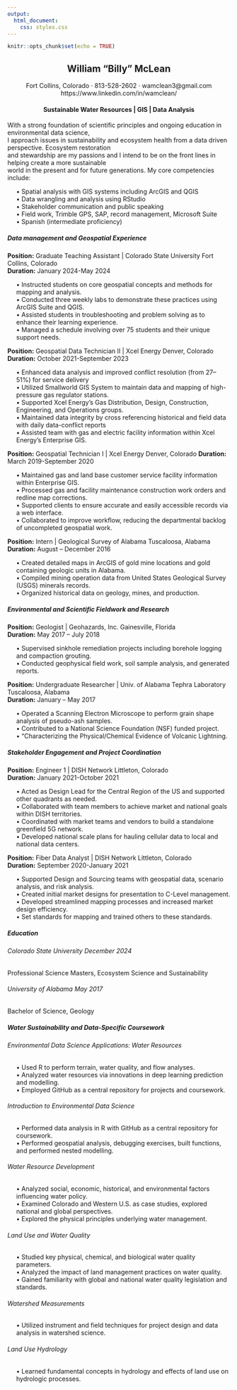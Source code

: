 ```yaml
---
output: 
  html_document:
    css: styles.css
---
```


```r
knitr::opts_chunk$set(echo = TRUE)
```


<center>
## William "Billy" McLean
Fort Collins, Colorado · 813-528-2602 · wamclean3@gmail.com   
https://www.linkedin.com/in/wamclean/
</center>   

<center>
#### Sustainable Water Resources | GIS | Data Analysis   
</center>

With a strong foundation of scientific principles and ongoing education in environmental data science,    
I approach issues in sustainability and ecosystem health from a data driven perspective. Ecosystem restoration    
and stewardship are my passions and I intend to be on the front lines in helping create a more sustainable    
world in the present and for future generations. My core competencies include:  

<div style="margin-left: 20px;">
  • Spatial analysis with GIS systems including ArcGIS and QGIS<br>
  • Data wrangling and analysis using RStudio<br>
  • Stakeholder communication and public speaking<br>
  • Field work, Trimble GPS, SAP, record management, Microsoft Suite<br>
  • Spanish (intermediate proficiency)
</div>
##### Data management and Geospatial Experience

**Position:** Graduate Teaching Assistant | Colorado State University Fort Collins, Colorado    
**Duration:** January 2024-May 2024
<div style="margin-left: 20px;">
  •	Instructed students on core geospatial concepts and methods for mapping and analysis.   
  •	Conducted three weekly labs to demonstrate these practices using ArcGIS Suite and QGIS.   
  •	Assisted students in troubleshooting and problem solving as to enhance their learning experience.   
  •	Managed a schedule involving over 75 students and their unique support needs.
</div>

**Position:** Geospatial Data Technician II | Xcel Energy Denver, Colorado  
**Duration:** October 2021-September 2023
<div style="margin-left: 20px;">
  •	Enhanced data analysis and improved conflict resolution (from 27–51%) for service delivery    
  •	Utilized Smallworld GIS System to maintain data and mapping of high-pressure gas regulator stations.    
  •	Supported Xcel Energy’s Gas Distribution, Design, Construction, Engineering, and Operations groups.   
  •	Maintained data integrity by cross referencing historical and field data with daily data-conflict reports   
  •	Assisted team with gas and electric facility information within Xcel Energy’s Enterprise GIS.   
</div>
**Position:** Geospatial Technician I | Xcel Energy Denver, Colorado
**Duration:** March 2019-September 2020
<div style="margin-left: 20px;">
  •	Maintained gas and land base customer service facility information within Enterprise GIS.   
  •	Processed gas and facility maintenance construction work orders and redline map corrections.    
  •	Supported clients to ensure accurate and easily accessible records via a web interface.   
  •	Collaborated to improve workflow, reducing the departmental backlog of uncompleted geospatial work.   
</div>
**Position:** Intern | Geological Survey of Alabama Tuscaloosa, Alabama   
**Duration:** August – December 2016
<div style="margin-left: 20px;">
  •	Created detailed maps in ArcGIS of gold mine locations and gold containing geologic units in Alabama.   
  •	Compiled mining operation data from United States Geological Survey (USGS) minerals records.    
  •	Organized historical data on geology, mines, and production.    
</div>
##### Environmental and Scientific Fieldwork and Research
**Position:** Geologist | Geohazards, Inc. Gainesville, Florida   
**Duration:** May 2017 – July 2018
<div style="margin-left: 20px;">
  •	Supervised sinkhole remediation projects including borehole logging and compaction grouting.    
  •	Conducted geophysical field work, soil sample analysis, and generated reports.    
</div>

**Position:** Undergraduate Researcher | Univ. of Alabama Tephra Laboratory Tuscaloosa, Alabama   
**Duration:** January – May 2017 
<div style="margin-left: 20px;">
  •	Operated a Scanning Electron Microscope to perform grain shape analysis of pseudo-ash samples.    
  •	Contributed to a National Science Foundation (NSF) funded project.    
  •	“Characterizing the Physical/Chemical Evidence of Volcanic Lightning.   
</div>
##### Stakeholder Engagement and Project Coordination   

**Position:** Engineer 1 | DISH Network Littleton, Colorado   
**Duration:** January 2021-October 2021   
<div style="margin-left: 20px;">
  •	Acted as Design Lead for the Central Region of the US and supported other quadrants as needed.    
  •	Collaborated with team members to achieve market and national goals within DISH territories.    
  •	Coordinated with market teams and vendors to build a standalone greenfield 5G network.    
  •	Developed national scale plans for hauling cellular data to local and national data centers.    
</div>
**Position:** Fiber Data Analyst | DISH Network Littleton, Colorado   
**Duration:** September 2020-January 2021   
<div style="margin-left: 20px;">
  •	Supported Design and Sourcing teams with geospatial data, scenario analysis, and risk analysis.   
  •	Created initial market designs for presentation to C-Level management.    
  •	Developed streamlined mapping processes and increased market design efficiency.   
  •	Set standards for mapping and trained others to these standards.    
</div>
##### Education

###### Colorado State University	December 2024
Professional Science Masters, Ecosystem Science and Sustainability

###### University of Alabama	May 2017
Bachelor of Science, Geology

##### Water Sustainability and Data-Specific Coursework

###### Environmental Data Science Applications: Water Resources    
<div style="margin-left: 20px;">
  •	Used R to perform terrain, water quality, and flow analyses.    
  •	Analyzed water resources via innovations in deep learning prediction and modelling.   
  •	Employed GitHub as a central repository for projects and coursework.    
</div>
###### Introduction to Environmental Data Science    
<div style="margin-left: 20px;">
  •	Performed data analysis in R with GitHub as a central repository for coursework.    
  •	Performed geospatial analysis, debugging exercises, built functions, and performed nested modelling.    
</div>
###### Water Resource Development    
<div style="margin-left: 20px;">
  •	Analyzed social, economic, historical, and environmental factors influencing water policy.      
  •	Examined Colorado and Western U.S. as case studies, explored national and global perspectives.    
  •	Explored the physical principles underlying water management.   
</div>
###### Land Use and Water Quality    
<div style="margin-left: 20px;">
  •	Studied key physical, chemical, and biological water quality parameters.    
  •	Analyzed the impact of land management practices on water quality.    
  •	Gained familiarity with global and national water quality legislation and standards.    
</div>
###### Watershed Measurements   
<div style="margin-left: 20px;">
  •	Utilized instrument and field techniques for project design and data analysis in watershed science.   
</div>
###### Land Use Hydrology    
<div style="margin-left: 20px;">
  •	Learned fundamental concepts in hydrology and effects of land use on hydrologic processes.    
</div>